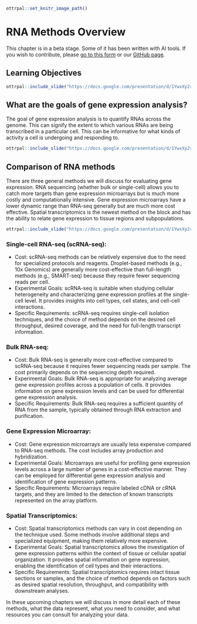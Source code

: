 
```r
ottrpal::set_knitr_image_path()
```

# RNA Methods Overview

<div class = "warning">
This chapter is in a beta stage. Some of it has been written with AI tools. If you wish to contribute, please [go to this form](https://forms.gle/dqYgmKH8XXE2ohwD9) or our [GitHub page](https://github.com/fhdsl/Choosing_Genomics_Tools).
</div>

## Learning Objectives

```r
ottrpal::include_slide("https://docs.google.com/presentation/d/1YwxXy2rnUgbx_7B7ENH9wpDX-j6JpJz6lGVzOkjo0qY/edit#slide=id.g12890ae15d7_0_76")
```

## What are the goals of gene expression analysis?

The goal of gene expression analysis is to quantify RNAs across the genome. This can signify the extent to which various RNAs are being transcribed in a particular cell. This can be informative for what kinds of activity a cell is undergoing and responding to.

```r
ottrpal::include_slide("https://docs.google.com/presentation/d/1YwxXy2rnUgbx_7B7ENH9wpDX-j6JpJz6lGVzOkjo0qY/edit#slide=id.g142c259a793_0_0")
```

## Comparison of RNA methods

There are three general methods we will discuss for evaluating gene expression. RNA sequencing (whether bulk or single-cell) allows you to catch more targets than gene expression microarrays but is much more costly and computationally intensive. Gene expression microarrays have a lower dynamic range than RNA-seq generally but are much more cost effective. Spatial transcriptomics is the newest method on the block and has the ability to relate gene expression to tissue regions and subpopulations.

```r
ottrpal::include_slide("https://docs.google.com/presentation/d/1YwxXy2rnUgbx_7B7ENH9wpDX-j6JpJz6lGVzOkjo0qY/edit#slide=id.g13438a9a5b2_0_80")
```

### Single-cell RNA-seq (scRNA-seq):

- Cost: scRNA-seq methods can be relatively expensive due to the need for specialized protocols and reagents. Droplet-based methods (e.g., 10x Genomics) are generally more cost-effective than full-length methods (e.g., SMART-seq) because they require fewer sequencing reads per cell.
- Experimental Goals: scRNA-seq is suitable when studying cellular heterogeneity and characterizing gene expression profiles at the single-cell level. It provides insights into cell types, cell states, and cell-cell interactions.
- Specific Requirements: scRNA-seq requires single-cell isolation techniques, and the choice of method depends on the desired cell throughput, desired coverage, and the need for full-length transcript information.

### Bulk RNA-seq:

- Cost: Bulk RNA-seq is generally more cost-effective compared to scRNA-seq because it requires fewer sequencing reads per sample. The cost primarily depends on the sequencing depth required.
- Experimental Goals: Bulk RNA-seq is appropriate for analyzing average gene expression profiles across a population of cells. It provides information on gene expression levels and can be used for differential gene expression analysis.
- Specific Requirements: Bulk RNA-seq requires a sufficient quantity of RNA from the sample, typically obtained through RNA extraction and purification.

### Gene Expression Microarray:
- Cost: Gene expression microarrays are usually less expensive compared to RNA-seq methods. The cost includes array production and hybridization.
- Experimental Goals: Microarrays are useful for profiling gene expression levels across a large number of genes in a cost-effective manner. They can be employed for differential gene expression analysis and identification of gene expression patterns.
- Specific Requirements: Microarrays require labeled cDNA or cRNA targets, and they are limited to the detection of known transcripts represented on the array platform.

### Spatial Transcriptomics:
- Cost: Spatial transcriptomics methods can vary in cost depending on the technique used. Some methods involve additional steps and specialized equipment, making them relatively more expensive.
- Experimental Goals: Spatial transcriptomics allows the investigation of gene expression patterns within the context of tissue or cellular spatial organization. It provides spatial information on gene expression, enabling the identification of cell types and their interactions.
- Specific Requirements: Spatial transcriptomics requires intact tissue sections or samples, and the choice of method depends on factors such as desired spatial resolution, throughput, and compatibility with downstream analyses.

In these upcoming chapters we will discuss in more detail each of these methods, what the data represent, what you need to consider, and what resources you can consult for analyzing your data.
